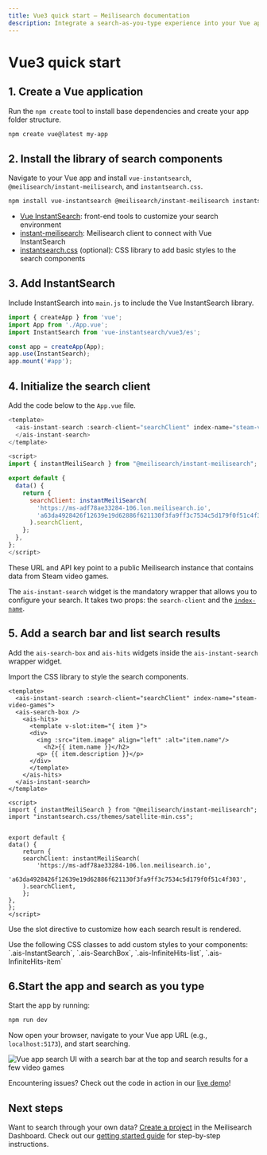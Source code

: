 ```yaml
---
title: Vue3 quick start — Meilisearch documentation
description: Integrate a search-as-you-type experience into your Vue app.
---
```


# Vue3 quick start

## 1. Create a Vue application

Run the `npm create` tool to install base dependencies and create your app folder structure.

```bash
npm create vue@latest my-app
```

## 2. Install the library of search components

Navigate to your Vue app and install `vue-instantsearch`, `@meilisearch/instant-meilisearch`, and `instantsearch.css`.

```bash
npm install vue-instantsearch @meilisearch/instant-meilisearch instantsearch.css
```

- [Vue InstantSearch](https://github.com/algolia/instantsearch/): front-end tools to customize your search environment
- [instant-meilisearch](https://github.com/meilisearch/meilisearch-js-plugins/tree/main/packages/instant-meilisearch): Meilisearch client to connect with Vue InstantSearch
- [instantsearch.css](https://github.com/algolia/instantsearch/tree/master/packages/instantsearch.css) (optional): CSS library to add basic styles to the search components

## 3. Add InstantSearch

Include InstantSearch into `main.js` to include the Vue InstantSearch library.

```js
import { createApp } from 'vue';
import App from './App.vue';
import InstantSearch from 'vue-instantsearch/vue3/es';

const app = createApp(App);
app.use(InstantSearch);
app.mount('#app');
```

## 4. Initialize the search client

Add the code below to the `App.vue` file.

```js
<template>
  <ais-instant-search :search-client="searchClient" index-name="steam-video-games">
  </ais-instant-search>
</template>

<script>
import { instantMeiliSearch } from "@meilisearch/instant-meilisearch";

export default {
  data() {
    return {
      searchClient: instantMeiliSearch(
        'https://ms-adf78ae33284-106.lon.meilisearch.io',
        'a63da4928426f12639e19d62886f621130f3fa9ff3c7534c5d179f0f51c4f303',
      ).searchClient,
    };
  },
};
</script>
```

These URL and API key point to a public Meilisearch instance that contains data from Steam video games.

The `ais-instant-search` widget is the mandatory wrapper that allows you to configure your search. It takes two props: the `search-client` and the [`index-name`](/learn/core_concepts/indexes#index-uid).

## 5. Add a search bar and list search results

Add the `ais-search-box` and `ais-hits` widgets inside the `ais-instant-search` wrapper widget. 

Import the CSS library to style the search components.

```
<template>
  <ais-instant-search :search-client="searchClient" index-name="steam-video-games">
  <ais-search-box />
    <ais-hits>
      <template v-slot:item="{ item }">
	  <div>
	    <img :src="item.image" align="left" :alt="item.name"/>
          <h2>{{ item.name }}</h2>
	    <p> {{ item.description }}</p>
	  </div>
      </template>
    </ais-hits>
  </ais-instant-search>
</template>

<script>
import { instantMeiliSearch } from "@meilisearch/instant-meilisearch";
import "instantsearch.css/themes/satellite-min.css";


export default {
data() {
    return {
    searchClient: instantMeiliSearch(
        'https://ms-adf78ae33284-106.lon.meilisearch.io',
        'a63da4928426f12639e19d62886f621130f3fa9ff3c7534c5d179f0f51c4f303',
    ).searchClient,
    };
},
};
</script>
```

Use the slot directive to customize how each search result is rendered.

<Capsule intent="tip">
Use the following CSS classes to add custom styles to your components:
`.ais-InstantSearch`, `.ais-SearchBox`, `.ais-InfiniteHits-list`, `.ais-InfiniteHits-item`
</Capsule>

## 6.Start the app and search as you type

Start the app by running:

```bash
npm run dev
```

Now open your browser, navigate to your Vue app URL (e.g., `localhost:5173`), and start searching.

![Vue app search UI with a search bar at the top and search results for a few video games](/assets/images/react_quick_start/react-qs-search-ui.png)

Encountering issues? Check out the code in action in our [live demo](https://codesandbox.io/p/sandbox/ms-vue3-is-forked-wsrkl8)!

## Next steps

Want to search through your own data? [Create a project](https://cloud.meilisearch.com) in the Meilisearch Dashboard. Check out our [getting started guide](/learn/getting_started/cloud_quick_start) for step-by-step instructions.
